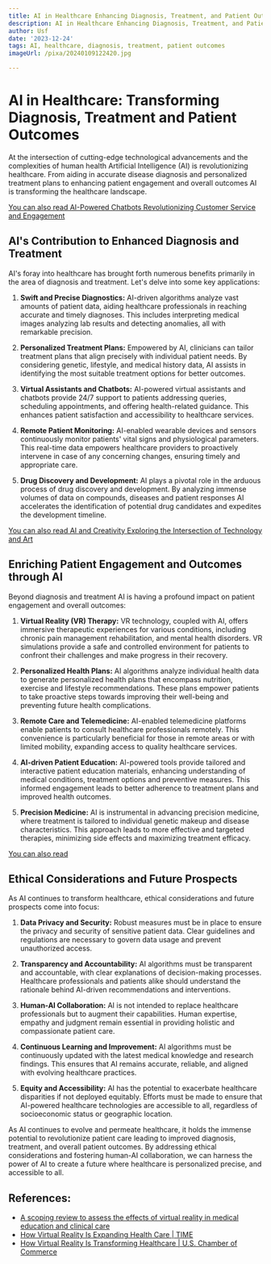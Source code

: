 ```yaml
---
title: AI in Healthcare Enhancing Diagnosis, Treatment, and Patient Outcomes
description: AI in Healthcare Enhancing Diagnosis, Treatment, and Patient Outcomes
author: Usf
date: '2023-12-24'
tags: AI, healthcare, diagnosis, treatment, patient outcomes
imageUrl: /pixa/20240109122420.jpg

---
```

# AI in Healthcare: Transforming Diagnosis, Treatment  and Patient Outcomes

At the intersection of cutting-edge technological advancements and the complexities of human health Artificial Intelligence (AI) is revolutionizing healthcare. From aiding in accurate disease diagnosis and personalized treatment plans to enhancing patient engagement and overall outcomes AI is transforming the healthcare landscape.

[You can also read AI-Powered Chatbots Revolutionizing Customer Service and Engagement](AI-Powered%20Chatbots%20Revolutionizing%20Customer%20Service%20and%20Engagement)


## AI's Contribution to Enhanced Diagnosis and Treatment

AI's foray into healthcare has  brought forth numerous benefits primarily in the area  of diagnosis and treatment. Let's delve into some key applications:

1. **Swift and Precise Diagnostics:** AI-driven algorithms analyze vast amounts of  patient data, aiding healthcare professionals in reaching accurate and timely diagnoses. This  includes  interpreting medical images analyzing lab results and  detecting anomalies, all with remarkable precision.

2. **Personalized Treatment Plans:** Empowered by AI, clinicians  can  tailor treatment plans that align precisely with  individual patient needs. By considering genetic, lifestyle, and medical history data, AI assists in identifying the most suitable treatment options for  better outcomes.

3. **Virtual Assistants and Chatbots:** AI-powered virtual assistants and chatbots provide 24/7 support to  patients addressing queries, scheduling appointments, and offering health-related guidance. This enhances  patient satisfaction and accessibility to healthcare services.

4. **Remote  Patient Monitoring:** AI-enabled wearable  devices and sensors continuously monitor patients' vital signs and physiological parameters. This real-time data empowers healthcare providers to proactively intervene in  case of any concerning changes, ensuring timely and appropriate care.

5. **Drug Discovery and Development:** AI plays a  pivotal  role in the arduous process  of drug discovery and development. By analyzing  immense volumes of data on compounds, diseases and patient  responses AI accelerates the identification  of potential drug  candidates and  expedites the development timeline.

[You can  also read AI and Creativity Exploring the Intersection of Technology and Art](AI%20and%20Creativity%20Exploring%20the%20Intersection%20of%20Technology%20and%20Art)


##  Enriching Patient Engagement and Outcomes through AI

Beyond diagnosis and treatment AI is having a  profound impact on patient engagement and overall outcomes:

1. **Virtual Reality (VR) Therapy:** VR technology, coupled with  AI, offers immersive therapeutic  experiences  for  various conditions, including chronic pain management rehabilitation, and mental health disorders. VR simulations provide a safe and controlled environment for patients to confront their challenges and  make  progress in their recovery.

2. **Personalized Health Plans:** AI  algorithms analyze individual health data to generate personalized health plans that encompass nutrition, exercise and lifestyle recommendations.  These plans empower patients  to  take proactive steps towards improving their well-being  and preventing future  health complications.

3. **Remote  Care and Telemedicine:** AI-enabled telemedicine platforms enable patients to consult healthcare professionals remotely. This convenience is particularly beneficial for those  in remote areas or with  limited mobility, expanding  access to quality healthcare services.

4. **AI-driven Patient Education:** AI-powered tools provide tailored and interactive patient education materials, enhancing understanding of medical conditions,  treatment options and  preventive measures. This informed engagement leads to better adherence to treatment plans and improved  health outcomes.

5. **Precision Medicine:** AI is  instrumental in advancing precision medicine, where treatment is tailored to  individual genetic makeup and disease characteristics.  This approach leads to more effective and targeted therapies, minimizing side effects and maximizing treatment efficacy.

[You can also read ]()


## Ethical  Considerations and Future Prospects

As AI continues to  transform healthcare, ethical considerations and future prospects come into focus:

1. **Data Privacy and Security:** Robust measures must be in place to ensure  the privacy and security of sensitive patient data. Clear guidelines  and regulations are necessary to govern data  usage and prevent unauthorized access.

2. **Transparency and Accountability:** AI algorithms must be transparent and accountable, with  clear explanations of decision-making processes. Healthcare professionals  and patients alike should understand the rationale behind AI-driven  recommendations and interventions.

3. **Human-AI Collaboration:** AI is not intended to  replace healthcare professionals but to augment their  capabilities. Human  expertise, empathy and judgment remain essential in providing holistic and compassionate patient care.

4. **Continuous Learning and Improvement:** AI algorithms must be continuously updated with the latest medical knowledge and research findings. This ensures that AI remains accurate, reliable, and aligned  with evolving healthcare practices.

5. **Equity  and Accessibility:**  AI has  the potential to  exacerbate healthcare disparities if not  deployed equitably. Efforts must be made  to ensure that AI-powered  healthcare technologies are accessible to all, regardless of socioeconomic status or  geographic location.

As AI continues to evolve and  permeate healthcare, it holds the immense potential  to revolutionize patient care leading to improved diagnosis, treatment, and overall patient outcomes. By addressing ethical considerations and fostering human-AI collaboration, we can harness the power of AI to create a future where  healthcare is personalized  precise, and accessible to all.

## References:
- [A scoping review to assess the effects of virtual reality in medical education and clinical care](https://www.ncbi.nlm.nih.gov/pmc/articles/PMC9972057/)
- [How Virtual Reality Is Expanding Health Care | TIME](https://time.com/6155085/virtual-reality-improve-health-care/)
- [How Virtual Reality Is Transforming Healthcare | U.S. Chamber of Commerce](https://www.uschamber.com/technology/how-virtual-reality-is-transforming-healthcare)
